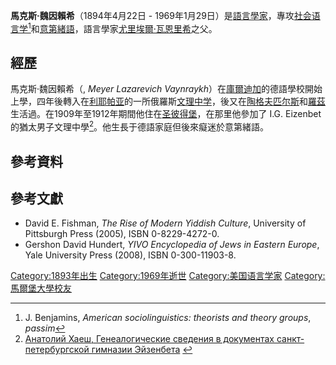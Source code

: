 {{Infobox person
| name =馬克斯·魏因賴希
| native_name =Max Weinreich
| birth_name =Мейер Лазаревич Вайнрайх
| birth_date ={{birth date|1894|04|22}}
| birth_place =[[拉脫維亞|拉脫維亞]][[庫爾迪加|庫爾迪加]]
| death_date ={{death date and age|1969|01|29|1894|04|22}}
| death_place =[[美国|美国]][[纽约|纽约]]
| ethnicity =[[犹太人|犹太人]]
| languages =[[意第緒語|意第緒語]]、[[德语|德语]]、[[英语|英语]]
| alma_mater =[[马尔堡大学|马尔堡大学]] (1923)
| occupation =[[语言学|語言學家]]
| organization ={{link-en|YIVO|YIVO}}
| notable_works =意第緒語歷史''History of the Yiddish Language''<ref>http://yalepress.yale.edu/yupbooks/book.asp?isbn=9780300108873</ref>、''Hitler's Professors''
| spouse =Regina Shabad
| children =[[尤里埃爾·瓦恩里希|尤里埃爾·瓦恩里希]], Gabriel Weinreich
| relatives =Zemach Shabad
| awards =Guggenheim Fellowship for Humanities
}}
'''馬克斯·魏因賴希'''（1894年4月22日 - 1969年1月29日）是[[語言學家|語言學家]]，專攻[[社会语言学|社会语言学]]<ref>J. Benjamins, ''American sociolinguistics: theorists and theory groups'', ''passim''</ref>和[[意第緒語|意第緒語]]，語言學家[[尤里埃爾·瓦恩里希|尤里埃爾·瓦恩里希]]之父。

== 經歷 ==
馬克斯·魏因賴希（{{Lang-ru|Мейер Лазаревич Вайнрайх}}, ''Meyer Lazarevich Vaynraykh''）在[[庫爾迪加|庫爾迪加]]的德語學校開始上學，四年後轉入在[[利耶帕亚|利耶帕亚]]的一所俄羅斯[[文理中学|文理中学]]，後又在[[陶格夫匹尔斯|陶格夫匹尔斯]]和[[罗兹_(波兰)|羅茲]]生活過。在1909年至1912年期間他住在[[圣彼得堡|圣彼得堡]]，在那里他參加了 I.G. Eizenbet 的猶太男子文理中學<ref>[http://www.jewish-heritage.org/prep21.htm Анатолий Хаеш, Генеалогические сведения в документах санкт-петербургской гимназии Эйзенбета] {{webarchive|url=https://web.archive.org/web/20091109070809/http://www.jewish-heritage.org/prep21.htm |date=2009-11-09 }}</ref>。他生長于德語家庭但後來癡迷於意第緒語。

== 參考資料 ==
{{reflist}}

==參考文獻==
{{refbegin|2}}
* David E. Fishman, ''The Rise of Modern Yiddish Culture'', University of Pittsburgh Press (2005), ISBN 0-8229-4272-0.
* Gershon David Hundert, ''YIVO Encyclopedia of Jews in Eastern Europe'', Yale University Press (2008), ISBN 0-300-11903-8.
{{refend}}

{{DEFAULTSORT:Weinreich}}
[[Category:1893年出生|Category:1893年出生]]
[[Category:1969年逝世|Category:1969年逝世]]
[[Category:美国语言学家|Category:美国语言学家]]
[[Category:馬爾堡大學校友|Category:馬爾堡大學校友]]